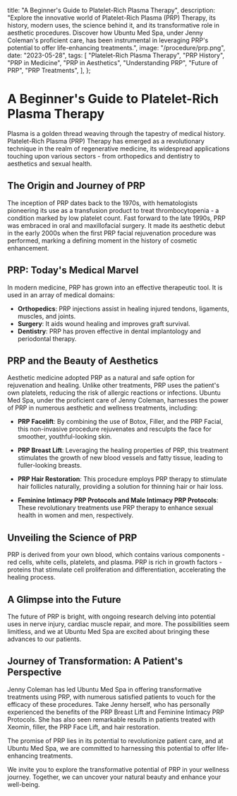   title: "A Beginner's Guide to Platelet-Rich Plasma Therapy",
  description:
    "Explore the innovative world of Platelet-Rich Plasma (PRP) Therapy, its history, modern uses, the science behind it, and its transformative role in aesthetic procedures. Discover how Ubuntu Med Spa, under Jenny Coleman's proficient care, has been instrumental in leveraging PRP's potential to offer life-enhancing treatments.",
  image: "/procedure/prp.png",
  date: "2023-05-28",
  tags: [
    "Platelet-Rich Plasma Therapy",
    "PRP History",
    "PRP in Medicine",
    "PRP in Aesthetics",
    "Understanding PRP",
    "Future of PRP",
    "PRP Treatments",
  ],
};

# A Beginner's Guide to Platelet-Rich Plasma Therapy

Plasma is a golden thread weaving through the tapestry of medical history. Platelet-Rich Plasma (PRP) Therapy has emerged as a revolutionary technique in the realm of regenerative medicine, its widespread applications touching upon various sectors - from orthopedics and dentistry to aesthetics and sexual health.

## The Origin and Journey of PRP

The inception of PRP dates back to the 1970s, with hematologists pioneering its use as a transfusion product to treat thrombocytopenia - a condition marked by low platelet count. Fast forward to the late 1990s, PRP was embraced in oral and maxillofacial surgery. It made its aesthetic debut in the early 2000s when the first PRP facial rejuvenation procedure was performed, marking a defining moment in the history of cosmetic enhancement.

## PRP: Today's Medical Marvel

In modern medicine, PRP has grown into an effective therapeutic tool. It is used in an array of medical domains:

- **Orthopedics**: PRP injections assist in healing injured tendons, ligaments, muscles, and joints.
- **Surgery**: It aids wound healing and improves graft survival.
- **Dentistry**: PRP has proven effective in dental implantology and periodontal therapy.

## PRP and the Beauty of Aesthetics

Aesthetic medicine adopted PRP as a natural and safe option for rejuvenation and healing. Unlike other treatments, PRP uses the patient's own platelets, reducing the risk of allergic reactions or infections. Ubuntu Med Spa, under the proficient care of Jenny Coleman, harnesses the power of PRP in numerous aesthetic and wellness treatments, including:

- **PRP Facelift**: By combining the use of Botox, Filler, and the PRP Facial, this non-invasive procedure rejuvenates and resculpts the face for smoother, youthful-looking skin.

- **PRP Breast Lift**: Leveraging the healing properties of PRP, this treatment stimulates the growth of new blood vessels and fatty tissue, leading to fuller-looking breasts.

- **PRP Hair Restoration**: This procedure employs PRP therapy to stimulate hair follicles naturally, providing a solution for thinning hair or hair loss.

- **Feminine Intimacy PRP Protocols and Male Intimacy PRP Protocols**: These revolutionary treatments use PRP therapy to enhance sexual health in women and men, respectively.

## Unveiling the Science of PRP

PRP is derived from your own blood, which contains various components - red cells, white cells, platelets, and plasma. PRP is rich in growth factors - proteins that stimulate cell proliferation and differentiation, accelerating the healing process.

## A Glimpse into the Future

The future of PRP is bright, with ongoing research delving into potential uses in nerve injury, cardiac muscle repair, and more. The possibilities seem limitless, and we at Ubuntu Med Spa are excited about bringing these advances to our patients.

## Journey of Transformation: A Patient's Perspective

Jenny Coleman has led Ubuntu Med Spa in offering transformative treatments using PRP, with numerous satisfied patients to vouch for the efficacy of these procedures. Take Jenny herself, who has personally experienced the benefits of the PRP Breast Lift and Feminine Intimacy PRP Protocols. She has also seen remarkable results in patients treated with Xeomin, filler, the PRP Face Lift, and hair restoration.

The promise of PRP lies in its potential to revolutionize patient care, and at Ubuntu Med Spa, we are committed to harnessing this potential to offer life-enhancing treatments.

We invite you to explore the transformative potential of PRP in your wellness journey. Together, we can uncover your natural beauty and enhance your well-being.
